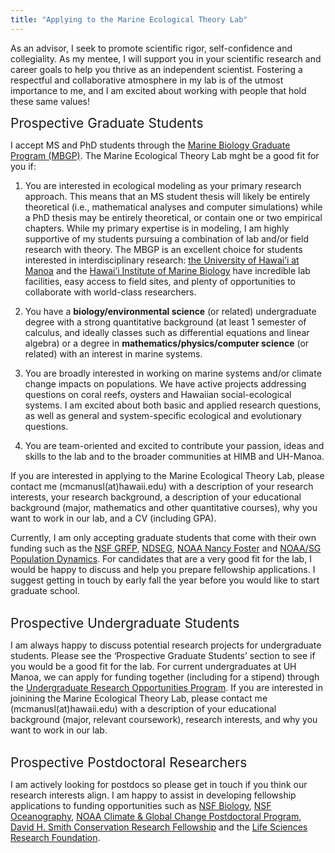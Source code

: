 ```yaml
---
title: "Applying to the Marine Ecological Theory Lab"
---
```


As an advisor, I seek to promote scientific rigor, self-confidence and collegiality. As my mentee, I will support you in your scientific research and career goals to help you thrive as an independent scientist. Fostering a respectful and collaborative atmosphere in my lab is of the utmost importance to me, and I am excited about working with people that hold these same values!
  
<div style="text-align: left">  
<span style="font-size:1.5em;"> Prospective Graduate Students </span>

I accept MS and PhD students through the <a href="https://mbiograd.manoa.hawaii.edu/"> Marine Biology Graduate Program (MBGP)</a>. The Marine Ecological Theory Lab mght be a good fit for you if: <br>

1. You are interested in ecological modeling as your primary research approach. This means that an MS student thesis will likely be entirely theoretical (i.e., mathematical analyses and computer simulations) while a PhD thesis may be entirely theoretical, or contain one or two empirical chapters. While my primary expertise is in modeling, I am highly supportive of my students pursuing a combination of lab and/or field research with theory. The MBGP is an excellent choice for students interested in interdisciplinary research: <a href="https://manoa.hawaii.edu/">the University of Hawai'i at Manoa</a> and the <a href="http://www.himb.hawaii.edu/">Hawai'i Institute of Marine Biology</a> have incredible lab facilities, easy access to field sites, and plenty of opportunities to collaborate with world-class researchers. <br>

2. You have a <b>biology/environmental science</b> (or related) undergraduate degree with a strong quantitative background (at least 1 semester of calculus, and ideally classes such as differential equations and linear algebra) or a degree in <b>mathematics/physics/computer science</b> (or related) with an interest in marine systems.

3. You are broadly interested in working on marine systems and/or climate change impacts on populations. We have active projects addressing questions on coral reefs, oysters and Hawaiian social-ecological systems. I am excited about both basic and applied research questions, as well as general and system-specific ecological and evolutionary questions.

4. You are team-oriented and excited to contribute your passion, ideas and skills to the lab and to the broader communities at HIMB and UH-Manoa.


If you are interested in applying to the Marine Ecological Theory Lab, please contact me (mcmanusl(at)hawaii.edu) with a description of your research interests, your research background, a description of your educational background (major, mathematics and other quantitative courses), why you want to work in our lab, and a CV (including GPA). 

Currently, I am only accepting graduate students that come with their own funding such as the <a href = "https://www.nsfgrfp.org/">NSF GRFP</a>, <a href = "https://ndseg.sysplus.com/">NDSEG</a>, <a href = "https://fosterscholars.noaa.gov/">NOAA Nancy Foster</a> and <a href = "https://seagrant.noaa.gov/NMFS-SG-Fellowship">NOAA/SG Population Dynamics</a>. For candidates that are a very good fit for the lab, I would be happy to discuss and help you prepare fellowship applications. I suggest getting in touch by early fall the year before you would like to start graduate school. <br><br>


<span style="font-size:1.5em;"> Prospective Undergraduate Students </span>

I am always happy to discuss potential research projects for undergraduate students. Please see the 'Prospective Graduate Students' section to see if you would be a good fit for the lab. For current undergraduates at UH Manoa, we can apply for funding together (including for a stipend) through the <a href="https://manoa.hawaii.edu/undergrad/urop/student-funding/project/about/"> Undergraduate Research Opportunities Program</a>. If you are interested in joinining the Marine Ecological Theory Lab, please contact me (mcmanusl(at)hawaii.edu) with a description of your educational background (major, relevant coursework), research interests, and why you want to work in our lab. <br><br>


<span style="font-size:1.5em;"> Prospective Postdoctoral Researchers </span>

I am actively looking for postdocs so please get in touch if you think our research interests align. I am happy to assist in developing fellowship applications to funding opportunities such as <a href="https://beta.nsf.gov/funding/opportunities/postdoctoral-research-fellowships-biology-prfb">NSF Biology</a>, <a href="https://beta.nsf.gov/funding/opportunities/ocean-sciences-postdoctoral-research-fellowships-oce-prf-0">NSF Oceanography</a>, <a href="https://cpaess.ucar.edu/cgc/annual-recruitment-announcement">NOAA Climate & Global Change Postdoctoral Program</a>, <a href="http://www.smithfellows.org/">David H. Smith Conservation Research Fellowship</a> and the <a href="https://lsrf.org/">Life Sciences Research Foundation</a>. <br><br>


</div>
